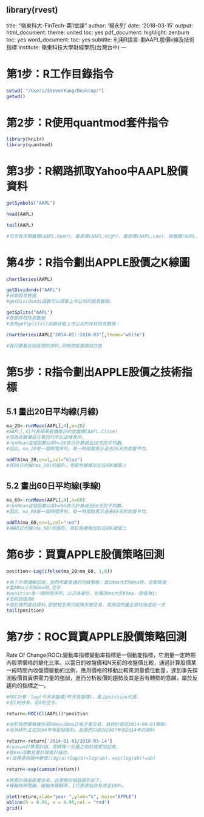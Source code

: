 library(rvest)
---
title: "嶺東科大-FinTech-第1堂課"
author: '楊永列'
date: '2018-03-15'
output:
  html_document:
    theme: united
    toc: yes 
  pdf_document:
    highlight: zenburn
    toc: yes
  word_document:
    toc: yes
subtitle: 利用R語言-劃AAPL股價k線及技術指標
institute: 嶺東科技大學財經學院(台灣台中)
---  
  
# 第1步：R工作目錄指令 

```r
setwd( "/Users/StevenYang/Desktop/")
getwd()
```


# 第2步：R使用quantmod套件指令
 
```r
library(knitr)
library(quantmod)
```

# 第3步：R網路抓取Yahoo中AAPL股價資料

```r
getSymbols("AAPL")

```
  
```r
head(AAPL)
```

```r
tail(AAPL)

#包含每天開盤價(AAPL.Open)、最高價(AAPL.High)、最低價(AAPL.Low)、收盤價(AAPL.Close)、成交量(AAPL.Volume)、(還原權值)AAPL.Adjusted。
```

# 第4步：R指令劃出APPLE股價之K線圖

```r
chartSeries(AAPL)
```

```r
getDividends("AAPL") 
#获取股息数据
#getDividends函数可以获取上市公司的股息数据。
```

```r
getSplits("AAPL") 
#获取除权除息数据
#使用getSplits()函数获取上市公司的除权除息数据：
```

```r
chartSeries(AAPL["2014-01::2018-03"],theme="white")

#我只要看此段區間的資料,同時把版面調成白色
```

# 第5步：R指令劃出APPLE股價之技術指標

## 5.1 畫出20日平均線(月線)  

```r
ma_20<-runMean(AAPL[,4],n=20)
#AAPL[,4]代表蘋果股價每日的收盤價(AAPL.Close)
#因為收盤價放在第四行所以這樣表示。
#runMean這個函數以即n=20表示計算過去20天的平均數。
#因此。ma_20是一個時間序列，每一時間點表示過去20天的收盤平均。

addTA(ma_20,on=1,col="blue")
#將20日均線(ma_20)的圖形，用藍色線條加到目前K線圖上 
```

## 5.2 畫出60日平均線(季線) 

```r
ma_60<-runMean(AAPL[,4],n=60)
#runMean這個函數以即n=60表示計算過去60天的平均數。
#因此。ma_60是一個時間序列，每一時間點表示過去60天的收盤平均。

addTA(ma_60,on=1,col="red")
#將60日均線(ma_60)的圖形，用紅色線條加到目前K線圖上 
```


# 第6步：買賣APPLE股價策略回測

```r
position<-Lag(ifelse(ma_20>ma_60, 1,0))

#為了方便講解回測，我們用最普通的均線策略：當20ma大於60ma時，全壓買進
#當20ma小於60ma時,空手
#position為一個時間序列，以日為單位，如果20ma大於60ma，設值為1;
#否則設值為0
#由於我們是日資料,訊號發生時只能隔天做交易，故將這向量全部往後遞延一天
tail(position)
```


# 第7步：ROC買賣APPLE股價策略回測

Rate Of Change(ROC):變動率指標變動率指標是一個動能指標，它測量一定時期內股票價格的變化比率。以當日的收盤價和N天前的收盤價比較，通過計算股價某一段時間內收盤價變動的比例，應用價格的移動比較來測量價位動量，達到事先探測股價買賣供需力量的強弱，進而分析股價的趨勢及其是否有轉勢的意願，屬於反趨向的指標之一。

```r
#ROC計算：log(今天收盤價/昨天收盤價)，乘上poistion代表。
#若1則持有，若0則空手。

return<-ROC(Cl(AAPL))*position

#由於我們策略條件是60ma>20ma之後才會交易，故統計值從2014-08-01開始;
#另外APPLE在2004年有配發股利，故我們只統計2007年到2014年的資料

return<-return['2014-01-01/2018-03-14']
#cumsum計算累計值，即將每一分量之前的值累加起來。
#取exp函數是要計算累計損亦。
#(這裡運用國中數學:log(a)+log(b)=log(ab)，exp(log(ab))=ab)

return<-exp(cumsum(return))
```

```r
#將累計損益圖畫出來。此策略的損益圖形如下，
#橫軸為時間軸，縱軸為報酬率，1代表原始自有資金100%。

plot(return,xlab="year ",ylab="%", main="APPLE") 
abline(h = 0.95, v = 0.95,col = "red")
grid()
```

 
